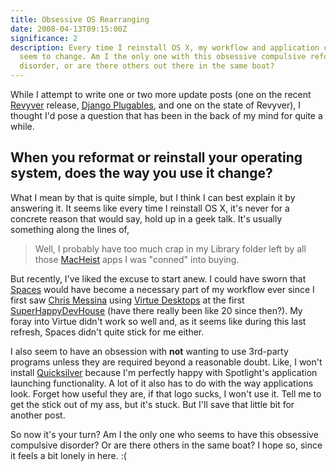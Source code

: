 ```yaml
---
title: Obsessive OS Rearranging
date: 2008-04-13T09:15:00Z
significance: 2
description: Every time I reinstall OS X, my workflow and application choices
  seem to change. Am I the only one with this obsessive compulsive reformatting
  disorder, or are there others out there in the same boat?
---
```


While I attempt to write one or two more update posts (one on the recent [Revyver][1] release, [Django Plugables][2], and one on the state of Revyver), I thought I'd pose a question that has been in the back of my mind for quite a while.

## When you reformat or reinstall your operating system, does the way you use it change?

What I mean by that is quite simple, but I think I can best explain it by answering it. It seems like every time I reinstall OS X, it's never for a concrete reason that would say, hold up in a geek talk. It's usually something along the lines of,

> Well, I probably have too much crap in my Library folder left by all those [MacHeist][3] apps I was "conned" into buying.

But recently, I've liked the excuse to start anew. I could have sworn that [Spaces][4] would have become a necessary part of my workflow ever since I first saw [Chris Messina][5] using [Virtue Desktops][6] at the first [SuperHappyDevHouse][7] (have there really been like 20 since then?). My foray into Virtue didn't work so well and, as it seems like during this last refresh, Spaces didn't quite stick for me either.

I also seem to have an obsession with **not** wanting to use 3rd-party programs unless they are required beyond a reasonable doubt. Like, I won't install [Quicksilver][8] because I'm perfectly happy with Spotlight's application launching functionality. A lot of it also has to do with the way applications look. Forget how useful they are, if that logo sucks, I won't use it. Tell me to get the stick out of my ass, but it's stuck. But I'll save that little bit for another post.

So now it's your turn? Am I the only one who seems to have this obsessive compulsive disorder? Or are there others in the same boat? I hope so, since it feels a bit lonely in here. :(

[1]: http://revyver.com/
[2]: http://djangoplugables.com/
[3]: http://macheist.com/
[4]: http://www.apple.com/macosx/features/spaces.html
[5]: http://factoryjoe.com/
[6]: http://virtuedesktops.info/
[7]: http://superhappydevhouse.org/
[8]: http://www.blacktree.com/
